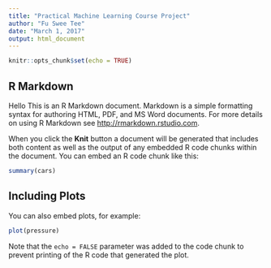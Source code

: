```yaml
---
title: "Practical Machine Learning Course Project"
author: "Fu Swee Tee"
date: "March 1, 2017"
output: html_document
---
```


```r
knitr::opts_chunk$set(echo = TRUE)
```

## R Markdown

Hello
This is an R Markdown document. Markdown is a simple formatting syntax for authoring HTML, PDF, and MS Word documents. For more details on using R Markdown see <http://rmarkdown.rstudio.com>.

When you click the **Knit** button a document will be generated that includes both content as well as the output of any embedded R code chunks within the document. You can embed an R code chunk like this:

```r
summary(cars)
```

## Including Plots

You can also embed plots, for example:

```r
plot(pressure)
```

Note that the `echo = FALSE` parameter was added to the code chunk to prevent printing of the R code that generated the plot.
